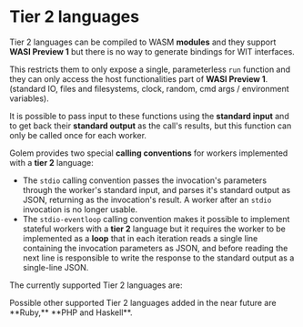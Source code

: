 
# Tier 2 languages

Tier 2 languages can be compiled to WASM **modules** and they support **WASI Preview 1** but there is no way to generate bindings for WIT interfaces.

This restricts them to only expose a single, parameterless `run` function and they can only access the host functionalities part of **WASI Preview 1**. (standard IO, files and filesystems, clock, random, cmd args / environment variables).

It is possible to pass input to these functions using the **standard input** and to get back their **standard output** as the call's results, but this function can only be called once for each worker.

Golem provides two special **calling conventions** for workers implemented with a **tier 2** language:

- The `stdio` calling convention passes the invocation's parameters through the worker's standard input, and parses it's standard output as JSON, returning as the invocation's result. A worker after an `stdio` invocation is no longer usable.
- The `stdio-eventloop` calling convention makes it possible to implement stateful workers with a **tier 2** language but it requires the worker to be implemented as a **loop** that in each iteration reads a single line containing the invocation parameters as JSON, and before reading the next line is responsible to write the response to the standard output as a single-line JSON.

The currently supported Tier 2 languages are:

<Cards>
  <Card title="Swift" href="/docs/building-components/tier-2/swift" />
  <Card title="Zig" href="/docs/building-components/tier-2/zig" />
  <Card title="Grain" href="/docs/building-components/tier-2/grain" />
</Cards>

<Callout>
 Possible other supported Tier 2 languages added in the near future are **Ruby,** **PHP and Haskell**.

</Callout>
